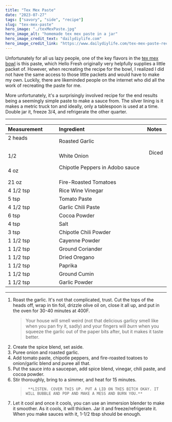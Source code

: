---
title: "Tex Mex Paste"
date: "2023-07-27"
tags: ["savory", "side", "recipe"]
slug: "tex-mex-paste"
hero_image: "./texMexPaste.jpg"
hero_image_alt: "homemade tex mex paste in a jar"
hero_image_credit_text: "dailydiylife.com"
hero_image_credit_link: "https://www.dailydiylife.com/tex-mex-paste-recipe/"
---

Unfortunately for all us lazy people, one of the key flavors in the [tex mex bowl](https://gatsbyblogmain59051.gatsbyjs.io/blog/tex-mex-bowl/) is this paste, which Hello Fresh originally very helpfully supplies a little packet of. However, when recreating the recipe for the bowl, I realized I did not have the same access to those little packets and would have to make my own. Luckily, there are likeminded people on the internet who did all the work of recreating the paste for me.

More unfortunately, it's a surprisingly involved recipe for the end results being a seemingly simple paste to make a sauce from. The silver lining is it makes a metric truck ton and ideally, only a tablespoon is used at a time. Double jar it, freeze 3/4, and refrigerate the other quarter.

---

| Measurement                                                                   | Ingredient                                    |        Notes        |
| :---------------------------------------------------------------------------- | :-------------------------------------------- | :-----------------: |
| 2 heads &nbsp; &nbsp; &nbsp; &nbsp; &nbsp; &nbsp; &nbsp; &nbsp; &nbsp; &nbsp; | Roasted Garlic                                |                     |
| 1/2                                                                           | White Onion                                   | &nbsp; Diced &nbsp; |
| 4 oz                                                                          | Chipotle Peppers in Adobo sauce &nbsp; &nbsp; |                     |
| 21 oz                                                                         | Fire-Roasted Tomatoes                         |                     |
| 4 1/2 tsp                                                                     | Rice Wine Vinegar                             |                     |
| 5 tsp                                                                         | Tomato Paste                                  |                     |
| 4 1/2 tsp                                                                     | Garlic Chili Paste                            |                     |
| 6 tsp                                                                         | Cocoa Powder                                  |                     |
| 4 tsp                                                                         | Salt                                          |                     |
| 3 tsp                                                                         | Chipotle Chili Powder                         |                     |
| 1 1/2 tsp                                                                     | Cayenne Powder                                |                     |
| 1 1/2 tsp                                                                     | Ground Coriander                              |                     |
| 1 1/2 tsp                                                                     | Dried Oregano                                 |                     |
| 1 1/2 tsp                                                                     | Paprika                                       |                     |
| 1 1/2 tsp                                                                     | Ground Cumin                                  |                     |
| 1 1/2 tsp                                                                     | Garlic Powder                                 |                     |

---

1.  Roast the garlic. It's not that complicated, trust. Cut the tops of the heads off, wrap in tin foil, drizzle olive oil on, close it all up, and put in the oven for 30-40 minutes at 400F.
    > Your house will smell weird (not that delicious garlicy smell like when you pan fry it, sadly) and your fingers will _burn_ when you squeeze the garlic out of the paper bits after, but it makes it taste better.
2.  Create the spice blend, set aside.
3.  Puree onion and roasted garlic.
4.  Add tomato paste, chipotle peppers, and fire-roasted toatoes to onion/garlic blend and puree all that.
5.  Put the sauce into a saucepan, add spice blend, vinegar, chili paste, and cocoa powder.
6.  Stir thoroughly, bring to a simmer, and heat for 15 minutes.
    >      **LISTEN. COVER THIS UP. PUT A LID ON THIS BITCH OKAY. IT WILL BUBBLE AND POP AND MAKE A MESS AND BURN YOU.**
7.  Let it cool and once it cools, you can use an immersion blender to make it smoother. As it cools, it will thicken. Jar it and freeze/refrigerate it. When you make sauces with it, 1-1/2 tbsp should be enough.
